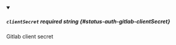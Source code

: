 
<details className="config-field" data-expandable="false" open>
<summary>

##### `clientSecret` <span className="config-field-required" data-required="false">required</span> <span className="config-field-type">string</span> <span className="config-field-default"></span> <span className="config-field-enum"></span> {#status-auth-gitlab-clientSecret}

Gitlab client secret

</summary>



</details>
